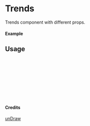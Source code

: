 
<Meta of={Trends} title="unDraw/Trends" />

# Trends

Trends component with different props.

#### Example

<Canvas of={Trends.Primary} />

## Usage

```ts
import { Trends } from "yadl-ui";

const Example = () => {
  return (
      <Trends />
  );
};

export default Example;
```

#### Credits
[unDraw](https://undraw.co/illustrations)
